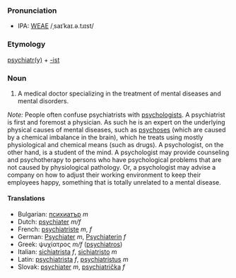 ===Pronunciation===

*IPA: [[WEAE]] /ˌsaɪˈkaɪ.ə.tɹɪst/

===Etymology===

[[psychiatry|psychiatr(y)]] + [[-ist]]

=== Noun ===

#A medical doctor specializing in the treatment of mental diseases and mental disorders.

''Note:'' People often confuse psychiatrists with [[psychologist|psychologists]]. A psychiatrist is first and foremost a physician. As such he is an expert on the underlying physical causes of mental diseases, such as [[psychosis|psychoses]] (which are caused by a chemical imbalance in the brain), which he treats using mostly physiological and chemical means (such as drugs). A psychologist, on the other hand, is a student of the mind. A psychologist may provide counseling and psychotherapy to persons who have psychological problems that are not caused by physiological pathology. Or, a psychologist may advise a company on how to adjust their working environment to keep their employees happy, something that is totally unrelated to a mental disease.

====Translations====

*Bulgarian: [[психиатър]] ''m''
*Dutch: [[psychiater]] ''m/f''
*French: [[psychiatriste]] ''m'', ''f''
*German: [[Psychiater]] ''m'', [[Psychiaterin]] ''f''
*Greek: ψυχίατρος ''m/f'' ([[psychiatros]])
*Italian: [[sichiatrista]] ''f'', [[sichiatristo]] ''m''
*Latin: [[psychiatrista]] ''f'', [[psychiatristus]] ''m''
*Slovak: [[psychiater]] ''m'', [[psychiatrička]] ''f''